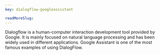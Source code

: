```yaml
---
key: dialogflow-googleassistant

readMoreSlug:
---
```


Dialogflow is a human-computer interaction development tool provided by Google. It is mainly focused on natural language processing and has been widely used in different applications. Google Assistant is one of the most famous examples of using DialogFlow.
